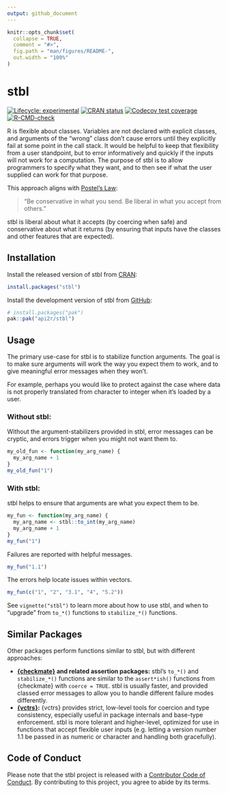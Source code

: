 ```yaml
---
output: github_document
---
```


<!-- README.md is generated from README.Rmd. Please edit that file -->

```r
knitr::opts_chunk$set(
  collapse = TRUE,
  comment = "#>",
  fig.path = "man/figures/README-",
  out.width = "100%"
)
```

# stbl

<!-- badges: start -->
[![Lifecycle: experimental](https://img.shields.io/badge/lifecycle-experimental-orange.svg)](https://lifecycle.r-lib.org/articles/stages.html#experimental)
[![CRAN status](https://www.r-pkg.org/badges/version/stbl)](https://CRAN.R-project.org/package=stbl)
[![Codecov test coverage](https://codecov.io/gh/api2r/stbl/branch/main/graph/badge.svg)](https://app.codecov.io/gh/api2r/stbl?branch=main)
[![R-CMD-check](https://github.com/api2r/stbl/actions/workflows/R-CMD-check.yaml/badge.svg)](https://github.com/api2r/stbl/actions/workflows/R-CMD-check.yaml)
<!-- badges: end -->

R is flexible about classes.
Variables are not declared with explicit classes, and arguments of the "wrong" class don't cause errors until they explicitly fail at some point in the call stack.
It would be helpful to keep that flexibility from a user standpoint, but to error informatively and quickly if the inputs will not work for a computation.
The purpose of stbl is to allow programmers to specify what they want, and to then see if what the user supplied can work for that purpose.

This approach aligns with [Postel's Law](https://en.wikipedia.org/wiki/Robustness_principle):

> "Be conservative in what you send. Be liberal in what you accept from others."

stbl is liberal about what it accepts (by coercing when safe) and conservative about what it returns (by ensuring that inputs have the classes and other features that are expected).

## Installation

Install the released version of stbl from [CRAN](https://cran.r-project.org/):

``` r
install.packages("stbl")
```
::: {.pkgdown-devel}
Install the development version of stbl from [GitHub](https://github.com/):

``` r
# install.packages("pak")
pak::pak("api2r/stbl")
```
:::

## Usage

The primary use-case for stbl is to stabilize function arguments. 
The goal is to make sure arguments will work the way you expect them to work, and to give meaningful error messages when they won't.

For example, perhaps you would like to protect against the case where data is not properly translated from character to integer when it's loaded by a user.

### Without stbl:

Without the argument-stabilizers provided in stbl, error messages can be cryptic, and errors trigger when you might not want them to.

```r
my_old_fun <- function(my_arg_name) {
  my_arg_name + 1
}
my_old_fun("1")
```

### With stbl:

stbl helps to ensure that arguments are what you expect them to be.

```r
my_fun <- function(my_arg_name) {
  my_arg_name <- stbl::to_int(my_arg_name)
  my_arg_name + 1
}
my_fun("1")
```

Failures are reported with helpful messages.

```r
my_fun("1.1")
```

The errors help locate issues within vectors.

```r
my_fun(c("1", "2", "3.1", "4", "5.2"))
```

See `vignette("stbl")` to learn more about how to use stbl, and when to "upgrade" from `to_*()` functions to `stabilize_*()` functions.

## Similar Packages

Other packages perform functions similar to stbl, but with different approaches:

- **[{checkmate}](https://mllg.github.io/checkmate/) and related assertion packages:** stbl's `to_*()` and `stabilize_*()` functions are similar to the `assert*ish()` functions from {checkmate} with `coerce = TRUE`. stbl is usually faster, and provided classed error messages to allow you to handle different failure modes differently.
- **[{vctrs}](https://vctrs.r-lib.org/):** {vctrs} provides strict, low-level tools for coercion and type consistency, especially useful in package internals and base-type enforcement. stbl is more tolerant and higher-level, optimized for use in functions that accept flexible user inputs (e.g. letting a version number 1.1 be passed in as numeric or character and handling both gracefully).

## Code of Conduct

Please note that the stbl project is released with a [Contributor Code of Conduct](https://stbl.api2r.org/CODE_OF_CONDUCT.html). By contributing to this project, you agree to abide by its terms.
